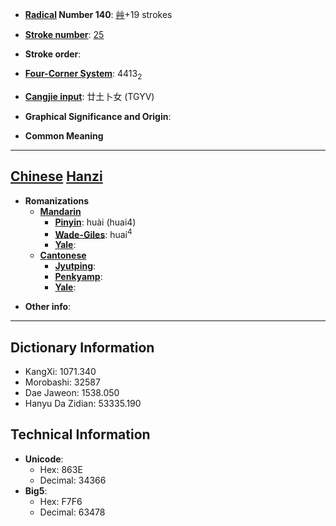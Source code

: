 * '''[[Wiktionary:Chinese radical index| Radical]] Number 140''': [[Wiktionary:Chinese radical index 艸|艸]]+19 strokes

* '''[[Wiktionary:Chinese total strokes index|Stroke number]]''': [[Wiktionary:Chinese total strokes index 25|25]]

* '''Stroke order''': 

* '''[[Wiktionary:Chinese four corner index|Four-Corner System]]''': 4413<sub>2</sub>

* '''[[Wiktionary:Chinese Cangjie index|Cangjie input]]''': 廿土卜女 (TGYV)

* '''Graphical Significance and Origin''': 

* '''Common Meaning'''

----

== [[Chinese]] [[Hanzi]] ==

* '''Romanizations'''
** '''[[Mandarin]]'''
*** '''[[Pinyin]]''': huài (huai4)
*** '''[[Wade-Giles]]''': huai<sup>4</sup>
*** '''[[Yale]]''': 
** '''[[Cantonese]]'''
*** '''[[Jyutping]]''':
*** '''[[Penkyamp]]''': 
*** '''[[Yale]]''': 

* '''Other info''': 

----

== Dictionary Information ==

* KangXi: 1071.340
* Morobashi: 32587
* Dae Jaweon: 1538.050
* Hanyu Da Zidian: 53335.190

== Technical Information ==

* '''Unicode''':
** Hex: 863E
** Decimal: 34366
* '''Big5''':
** Hex: F7F6
** Decimal: 63478